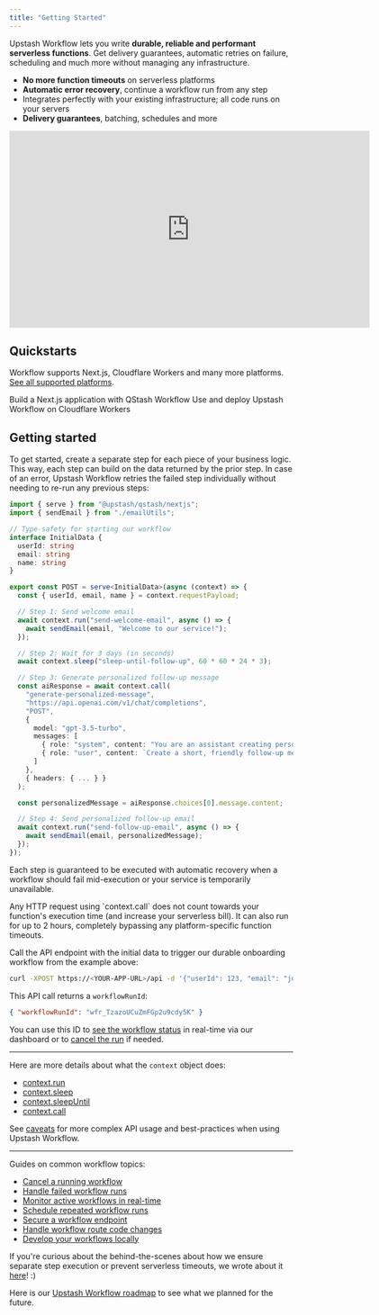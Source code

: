 ```yaml
---
title: "Getting Started"
---
```


Upstash Workflow lets you write **durable, reliable and performant serverless functions**. Get delivery guarantees, automatic retries on failure, scheduling and much more without managing any infrastructure.

- **No more function timeouts** on serverless platforms
- **Automatic error recovery**, continue a workflow run from any step
- Integrates perfectly with your existing infrastructure; all code runs on your servers
- **Delivery guarantees**, batching, schedules and more

<Frame>
  <iframe
    width="640"
    height="350"
    src="https://www.youtube.com/embed/5As9tZMN3a8?rel=0&disablekb=1"
    title="YouTube video player"
    frameborder="0"
    allow="accelerometer; fullscreen; clipboard-write; encrypted-media; gyroscope"
    allowfullscreen
  ></iframe>
</Frame>

## Quickstarts

Workflow supports Next.js, Cloudflare Workers and many more platforms. [See all supported platforms](/qstash/workflow/quickstarts/platforms).

<CardGroup cols={2}>
  <Card title="Next.js" icon="node-js" href="/qstash/workflow/quickstarts/vercel-nextjs">
    Build a Next.js application with QStash Workflow
  </Card>
  <Card title="Cloudflare Workers" icon="cloudflare" href="/qstash/workflow/quickstarts/cloudflare-workers">
    Use and deploy Upstash Workflow on Cloudflare Workers
  </Card>
</CardGroup>




## Getting started

To get started, create a separate step for each piece of your business logic. This way, each step can build on the data returned by the prior step. In case of an error, Upstash Workflow retries the failed step individually without needing to re-run any previous steps:

```typescript
import { serve } from "@upstash/qstash/nextjs";
import { sendEmail } from "./emailUtils";

// Type-safety for starting our workflow
interface InitialData {
  userId: string
  email: string
  name: string
}

export const POST = serve<InitialData>(async (context) => {
  const { userId, email, name } = context.requestPayload;

  // Step 1: Send welcome email
  await context.run("send-welcome-email", async () => {
    await sendEmail(email, "Welcome to our service!");
  });

  // Step 2: Wait for 3 days (in seconds)
  await context.sleep("sleep-until-follow-up", 60 * 60 * 24 * 3);

  // Step 3: Generate personalized follow-up message
  const aiResponse = await context.call(
    "generate-personalized-message",
    "https://api.openai.com/v1/chat/completions",
    "POST",
    {
      model: "gpt-3.5-turbo",
      messages: [
        { role: "system", content: "You are an assistant creating personalized follow-up messages." },
        { role: "user", content: `Create a short, friendly follow-up message for ${name} who joined our service 3 days ago.` }
      ]
    },
    { headers: { ... } }
  );

  const personalizedMessage = aiResponse.choices[0].message.content;

  // Step 4: Send personalized follow-up email
  await context.run("send-follow-up-email", async () => {
    await sendEmail(email, personalizedMessage);
  });
});
```

Each step is guaranteed to be executed with automatic recovery when a workflow should fail mid-execution or your service is temporarily unavailable.

<Tip>
  Any HTTP request using `context.call` does not count
  towards your function's execution time (and increase your
  serverless bill). It can also run for up to 2 hours,
  completely bypassing any platform-specific function
  timeouts.
</Tip>

Call the API endpoint with the initial data to trigger our durable onboarding workflow from the example above:

```bash
curl -XPOST https://<YOUR-APP-URL>/api -d '{"userId": 123, "email": "john@example.com", "name": "John }'
```

This API call returns a `workflowRunId`:

```json
{ "workflowRunId": "wfr_TzazoUCuZmFGp2u9cdy5K" }
```

You can use this ID to [see the workflow status](/qstash/workflow/howto/monitor) in real-time via our dashboard or to [cancel the run](/qstash/workflow/howto/cancel) if needed.

---

Here are more details about what the `context` object does:

- [context.run](/qstash/workflow/basics/context#context-run)
- [context.sleep](/qstash/workflow/basics/context#context-sleep)
- [context.sleepUntil](/qstash/workflow/basics/context#context-sleepuntil)
- [context.call](/qstash/workflow/basics/context#context-call)

See [caveats](/qstash/workflow/basics/caveats) for more complex API usage and best-practices when using Upstash Workflow.

---

Guides on common workflow topics:

- [Cancel a running workflow](/qstash/workflow/howto/cancel)
- [Handle failed workflow runs](/qstash/workflow/howto/failures)
- [Monitor active workflows in real-time](/qstash/workflow/howto/failures)
- [Schedule repeated workflow runs](/qstash/workflow/howto/schedule)
- [Secure a workflow endpoint](/qstash/workflow/howto/security)
- [Handle workflow route code changes](/qstash/workflow/howto/changes)
- [Develop your workflows locally](/qstash/workflow/howto/local-development)

If you're curious about the behind-the-scenes about how we ensure separate step execution or prevent serverless timeouts, we wrote about it [here](/qstash/workflow/how)! :)

Here is our [Upstash Workflow roadmap](/qstash/workflow/roadmap) to see what we planned for the future.
